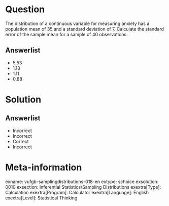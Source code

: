 Question
========
  
The distribution of a continuous variable for measuring anxiety has a population mean of 35 and a standard deviation of 7. Calculate the standard error of the sample mean for a sample of 40 observations.

  
Answerlist
----------
* 5.53
* 1.18
* 1.11
* 0.88

Solution
========
  
Answerlist
----------
* Incorrect
* Incorrect
* Correct
* Incorrect

Meta-information
================
exname: vufgb-samplingdistributions-018-en
extype: schoice
exsolution: 0010
exsection: Inferential Statistics/Sampling Distributions
exextra[Type]: Calculation
exextra[Program]: Calculator
exextra[Language]: English
exextra[Level]: Statistical Thinking